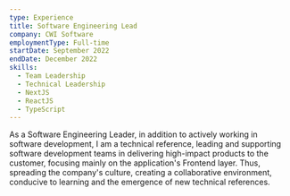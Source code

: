 ```yaml
---
type: Experience
title: Software Engineering Lead
company: CWI Software
employmentType: Full-time
startDate: September 2022
endDate: December 2022
skills:
  - Team Leadership
  - Technical Leadership
  - NextJS
  - ReactJS
  - TypeScript
---
```


As a Software Engineering Leader, in addition to actively working in software development, I am a technical reference, leading and supporting software development teams in delivering high-impact products to the customer, focusing mainly on the application's Frontend layer. Thus, spreading the company's culture, creating a collaborative environment, conducive to learning and the emergence of new technical references.
